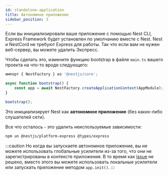 ```yaml
---
id: standalone-application
title: Автономное приложение
sidebar_position: 3
---
```


Если вы инициализировали ваше приложение с помощью Nest CLI, Express Framework будет установлен по умолчанию вместе с Nest. Nest и NestCord не требуют Express для работы. Так что если вам не нужен веб-сервер, вы можете удалить Экспресс.

Чтобы сделать это, измените функцию bootstrap в файле `main.ts` вашего проекта на что-то вроде следующего:

```typescript title="src/main.ts"
импорт { NestFactory } из '@nestjs/core';

async function bootstrap() {
    const app = await NestFactory.createApplicationContext(AppModule);
}

bootstrap();
```

Это инициализирует Nest как **автономное приложение** (без каких-либо слушателей сети).

Все что осталось - это удалить неиспользуемые зависимости:

```bash
npm un @nestjs/platform-express @types/express
```

:::caution
Но когда вы запускаете автономное приложение, вы не можете использовать глобальные усилители из-за того, что они не зарегистрированы в контексте приложения. В то время как [issue](https://github.com/nestjs/nest/issues/9017) не решено, вместо этого вы можете использовать локальные усилители или запускать приложение методом `app.init()`.
:::
